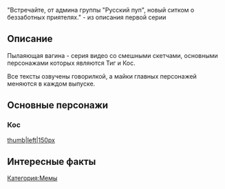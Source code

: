 {{Мемы
|title1=Пылающая вагина
|image1=[[Файл:2017-12-02_17-16-55.png|thumb|left]]
|год=2013
|ссылка=[https://www.youtube.com/watch?v=JzSiHF-zmwo&list=PLZTd1q1YI_1PNLwUhbOq5Ntkv_GiZtyDU&index=1 Плейлист]
}}

"Встречайте, от админа группы "Русский пуп", новый ситком о беззаботных приятелях." - из описания первой серии
==Описание==
Пылаяющая вагина - серия видео со смешными скетчами, основными персонажами которых являются Тиг и Кос.

Все тексты озвучены говорилкой, а майки главных персонажей меняются в каждом выпуске.
==Основные персонажи==
===Кос===
[[Файл:2017-12-02_18-27-42.png|thumb|left|150px]]
==Интересные факты==
[[Категория:Мемы]]